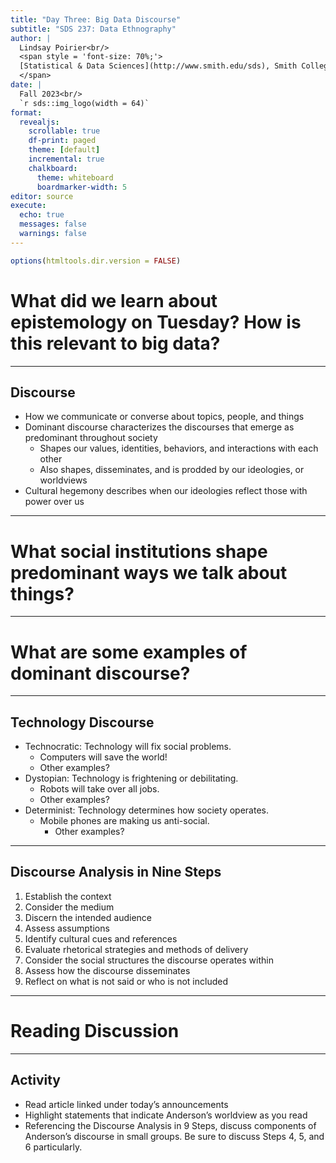 ```yaml
---
title: "Day Three: Big Data Discourse"
subtitle: "SDS 237: Data Ethnography"
author: |
  Lindsay Poirier<br/>
  <span style = 'font-size: 70%;'>
  [Statistical & Data Sciences](http://www.smith.edu/sds), Smith College<br/>
  </span>
date: |
  Fall 2023<br/>
  `r sds::img_logo(width = 64)`
format: 
  revealjs:
    scrollable: true
    df-print: paged
    theme: [default]
    incremental: true
    chalkboard:
      theme: whiteboard
      boardmarker-width: 5
editor: source
execute:
  echo: true
  messages: false
  warnings: false
---
```


```r
options(htmltools.dir.version = FALSE)
```

# What did we learn about epistemology on Tuesday? How is this relevant to big data?

---

## Discourse

- How we communicate or converse about topics, people, and things
- Dominant discourse characterizes the discourses that emerge as predominant throughout society
  - Shapes our values, identities, behaviors, and interactions with each other
  - Also shapes, disseminates, and is prodded by our ideologies, or worldviews
- Cultural hegemony describes when our ideologies reflect those with power over us

---

# What social institutions shape predominant ways we talk about things?

---

# What are some examples of dominant discourse?

---

## Technology Discourse

- Technocratic: Technology will fix social problems. 
  - Computers will save the world!
  - Other examples?
- Dystopian: Technology is frightening or debilitating.
  - Robots will take over all jobs.
  - Other examples?
- Determinist: Technology determines how society operates.
  - Mobile phones are making us anti-social.
    - Other examples?

---

## Discourse Analysis in Nine Steps

1. Establish the context
2. Consider the medium
3. Discern the intended audience
4. Assess assumptions 
5. Identify cultural cues and references
6. Evaluate rhetorical strategies and methods of delivery
7. Consider the social structures the discourse operates within
8. Assess how the discourse disseminates
9. Reflect on what is not said or who is not included

---

# Reading Discussion
  
---

## Activity

- Read article linked under today's announcements
- Highlight statements that indicate Anderson's worldview as you read
- Referencing the Discourse Analysis in 9 Steps, discuss components of Anderson's discourse in small groups. Be sure to discuss Steps 4, 5, and 6 particularly.




